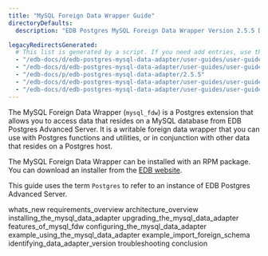 ```yaml
---
title: "MySQL Foreign Data Wrapper Guide"
directoryDefaults:
  description: "EDB Postgres MySQL Foreign Data Wrapper Version 2.5.5 Documentation and release notes."

legacyRedirectsGenerated:
  # This list is generated by a script. If you need add entries, use the `legacyRedirects` key.
  - "/edb-docs/d/edb-postgres-mysql-data-adapter/user-guides/user-guide/2.5.5/index.html"
  - "/edb-docs/d/edb-postgres-mysql-data-adapter/user-guides/user-guide/2.5.5/conclusion.html"
  - "/edb-docs/p/edb-postgres-mysql-data-adapter/2.5.5"
  - "/edb-docs/d/edb-postgres-mysql-data-adapter/user-guides/user-guide/2.5.5/whats_new.html"
  - "/edb-docs/d/edb-postgres-mysql-data-adapter/user-guides/user-guide/2.5.5/genindex.html"
---
```


The MySQL Foreign Data Wrapper (`mysql_fdw`) is a Postgres extension that allows you to access data that resides on a MySQL database from EDB Postgres Advanced Server. It is a writable foreign data wrapper that you can use with Postgres functions and utilities, or in conjunction with other data that resides on a Postgres host.

The MySQL Foreign Data Wrapper can be installed with an RPM package. You can download an installer from the [EDB website](https://www.enterprisedb.com/software-downloads-postgres/).

This guide uses the term `Postgres` to refer to an instance of EDB Postgres Advanced Server.

<div class="toctree" maxdepth="4">

whats_new requirements_overview architecture_overview installing_the_mysql_data_adapter upgrading_the_mysql_data_adapter features_of_mysql_fdw configuring_the_mysql_data_adapter example_using_the_mysql_data_adapter example_import_foreign_schema identifying_data_adapter_version troubleshooting conclusion

</div>
